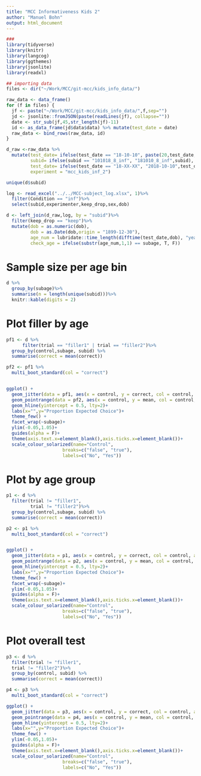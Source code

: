 ```yaml
---
title: "MCC Informativeness Kids 2"
author: "Manuel Bohn"
output: html_document
---
```


```r
###
library(tidyverse)
library(knitr)
library(langcog)
library(ggthemes)
library(jsonlite)
library(readxl)

## importing data
files <- dir("~/Work/MCC/git-mcc/kids_info_data/")

raw_data <- data_frame()
for (f in files) {
  jf <- paste("~/Work/MCC/git-mcc/kids_info_data/",f,sep="")
  jd <- jsonlite::fromJSON(paste(readLines(jf), collapse=""))
  date <- str_sub(jf,45,str_length(jf)-11)
  id <- as_data_frame(jd$data$data) %>% mutate(test_date = date)
  raw_data <- bind_rows(raw_data, id)
}

d_raw <-raw_data %>%
  mutate(test_date= ifelse(test_date == "18-10-10", paste(20,test_date,sep = ""),test_date),
         subid= ifelse(subid == "101018_8_inf", "181010_8_inf",subid),
         test_date= ifelse(test_date == "18-XX-XX", "2018-10-10",test_date),
         experiment = "mcc_kids_inf_2")

unique(d$subid)

log <- read_excel("../../MCC-subject_log.xlsx", 1)%>%
  filter(Condition == "inf")%>%
  select(subid,experimenter,keep_drop,sex,dob)

d <- left_join(d_raw,log, by = "subid")%>%
  filter(keep_drop == "keep")%>%
  mutate(dob = as.numeric(dob),
         dob = as.Date(dob,origin = "1899-12-30"),
         age_num = lubridate::time_length(difftime(test_date,dob), "years"),
         check_age = ifelse(substr(age_num,1,1) == subage, T, F))

```

# Sample size per age bin

```r

d %>%
  group_by(subage)%>%
  summarise(n = length(unique(subid)))%>%
  knitr::kable(digits = 2)

```

# Plot filler by age

```r
pf1 <- d %>%
      filter(trial == "filler1" | trial == "filler2")%>%
  group_by(control,subage, subid) %>%
  summarise(correct = mean(correct)) 

pf2 <- pf1 %>%
  multi_boot_standard(col = "correct")


ggplot() +
  geom_jitter(data = pf1, aes(x = control, y = correct, col = control, alpha = .2),width = .3,height = .025)+
  geom_pointrange(data = pf2, aes(x = control, y = mean, col = control, ymin = ci_lower, ymax = ci_upper),size = .8)+
  geom_hline(yintercept = 0.5, lty=2)+
  labs(x="",y="Proportion Expected Choice")+
  theme_few() +
  facet_wrap(~subage)+
  ylim(-0.05,1.05)+
  guides(alpha = F)+ 
  theme(axis.text.x=element_blank(),axis.ticks.x=element_blank())+
  scale_colour_solarized(name="Control",
                     breaks=c("false", "true"),
                     labels=c("No", "Yes"))
```



# Plot by age group

```r

p1 <- d %>%
  filter(trial != "filler1",
         trial != "filler2")%>%
  group_by(control,subage, subid) %>%
  summarise(correct = mean(correct)) 

p2 <- p1 %>%
  multi_boot_standard(col = "correct")


ggplot() +
  geom_jitter(data = p1, aes(x = control, y = correct, col = control, alpha = .2),width = .3,height = .025)+
  geom_pointrange(data = p2, aes(x = control, y = mean, col = control, ymin = ci_lower, ymax = ci_upper),size = .8)+
  geom_hline(yintercept = 0.5, lty=2)+
  labs(x="",y="Proportion Expected Choice")+
  theme_few() +
  facet_wrap(~subage)+
  ylim(-0.05,1.05)+
  guides(alpha = F)+ 
  theme(axis.text.x=element_blank(),axis.ticks.x=element_blank())+
  scale_colour_solarized(name="Control",
                     breaks=c("false", "true"),
                     labels=c("No", "Yes"))
```

# Plot overall test

```r
p3 <- d %>%
  filter(trial != "filler1",
  trial != "filler2")%>%
  group_by(control, subid) %>%
  summarise(correct = mean(correct)) 

p4 <- p3 %>%
  multi_boot_standard(col = "correct")

ggplot() +
  geom_jitter(data = p3, aes(x = control, y = correct, col = control, alpha = .2),width = .3,height = .025)+
  geom_pointrange(data = p4, aes(x = control, y = mean, col = control, ymin = ci_lower, ymax = ci_upper),size = .8)+
  geom_hline(yintercept = 0.5, lty=2)+
  labs(x="",y="Proportion Expected Choice")+
  theme_few() +
  ylim(-0.05,1.05)+
  guides(alpha = F)+ 
  theme(axis.text.x=element_blank(),axis.ticks.x=element_blank())+
  scale_colour_solarized(name="Control",
                     breaks=c("false", "true"),
                     labels=c("No", "Yes"))

```




